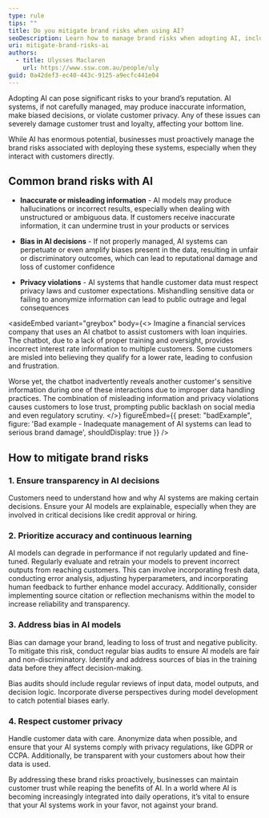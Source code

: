 ```yaml
---
type: rule
tips: ""
title: Do you mitigate brand risks when using AI?
seoDescription: Learn how to manage brand risks when adopting AI, including inaccurate outputs, privacy concerns, and maintaining customer trust.
uri: mitigate-brand-risks-ai
authors:
  - title: Ulysses Maclaren
    url: https://www.ssw.com.au/people/uly
guid: 0a42def3-ec40-443c-9125-a9ecfc441e04
---
```

Adopting AI can pose significant risks to your brand’s reputation. AI systems, if not carefully managed, may produce inaccurate information, make biased decisions, or violate customer privacy. Any of these issues can severely damage customer trust and loyalty, affecting your bottom line.

While AI has enormous potential, businesses must proactively manage the brand risks associated with deploying these systems, especially when they interact with customers directly.
## Common brand risks with AI

* **Inaccurate or misleading information** - AI models may produce hallucinations or incorrect results, especially when dealing with unstructured or ambiguous data. If customers receive inaccurate information, it can undermine trust in your products or services

* **Bias in AI decisions** - If not properly managed, AI systems can perpetuate or even amplify biases present in the data, resulting in unfair or discriminatory outcomes, which can lead to reputational damage and loss of customer confidence

* **Privacy violations** - AI systems that handle customer data must respect privacy laws and customer expectations. Mishandling sensitive data or failing to anonymize information can lead to public outrage and legal consequences

<asideEmbed
  variant="greybox"
  body={<>
    Imagine a financial services company that uses an AI chatbot to assist customers with loan inquiries. The chatbot, due to a lack of proper training and oversight, provides incorrect interest rate information to multiple customers. Some customers are misled into believing they qualify for a lower rate, leading to confusion and frustration.

Worse yet, the chatbot inadvertently reveals another customer's sensitive information during one of these interactions due to improper data handling practices. The combination of misleading information and privacy violations causes customers to lose trust, prompting public backlash on social media and even regulatory scrutiny.
  </>}
  figureEmbed={{
    preset: "badExample",
    figure: 'Bad example - Inadequate management of AI systems can lead to serious brand damage',
    shouldDisplay: true
  }}
/>

## How to mitigate brand risks

### 1. Ensure transparency in AI decisions

Customers need to understand how and why AI systems are making certain decisions. Ensure your AI models are explainable, especially when they are involved in critical decisions like credit approval or hiring.

### 2. Prioritize accuracy and continuous learning

AI models can degrade in performance if not regularly updated and fine-tuned. Regularly evaluate and retrain your models to prevent incorrect outputs from reaching customers. This can involve incorporating fresh data, conducting error analysis, adjusting hyperparameters, and incorporating human feedback to further enhance model accuracy. Additionally, consider implementing source citation or reflection mechanisms within the model to increase reliability and transparency.

### 3. Address bias in AI models

Bias can damage your brand, leading to loss of trust and negative publicity. To mitigate this risk, conduct regular bias audits to ensure AI models are fair and non-discriminatory. Identify and address sources of bias in the training data before they affect decision-making.

Bias audits should include regular reviews of input data, model outputs, and decision logic. Incorporate diverse perspectives during model development to catch potential biases early.

### 4. Respect customer privacy

Handle customer data with care. Anonymize data when possible, and ensure that your AI systems comply with privacy regulations, like GDPR or CCPA. Additionally, be transparent with your customers about how their data is used.

By addressing these brand risks proactively, businesses can maintain customer trust while reaping the benefits of AI. In a world where AI is becoming increasingly integrated into daily operations, it’s vital to ensure that your AI systems work in your favor, not against your brand.